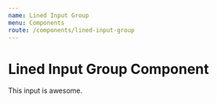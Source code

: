 ```yaml
---
name: Lined Input Group
menu: Components
route: /components/lined-input-group
---
```



# Lined Input Group Component

This input is awesome.

<Playground className="vertical-spacing">
  <LinedInputGroup
    id="name1"
    label="Name 1"
    value=""
  />
  <LinedInputGroup
    id="name2"
    label="Name 2"
    value="Wrong!"
    errorMessage="Wrong!"
  />
</Playground>

<PropsTable of={LinedInputGroupComponent} />
